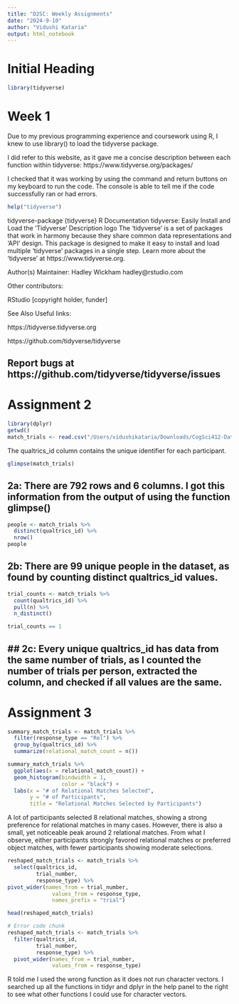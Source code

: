```yaml
---
title: "D2SC: Weekly Assignments"
date: "2024-9-10"
author: "Vidushi Kataria"
output: html_notebook
---
```

# Initial Heading
```r
library(tidyverse)
```
# Week 1
Due to my previous programming experience and coursework using R, I knew to use library() to load the tidyverse package.

I did refer to this website, as it gave me a concise description between each function within tidyverse: https://www.tidyverse.org/packages/ 

I checked that it was working by using the command and return buttons on my keyboard to run the code. The console is able to tell me if the code successfully ran or had errors. 

```r
help("tidyverse")
```
tidyverse-package {tidyverse}	R Documentation
tidyverse: Easily Install and Load the 'Tidyverse'
Description
logo
The 'tidyverse' is a set of packages that work in harmony because they share common data representations and 'API' design. This package is designed to make it easy to install and load multiple 'tidyverse' packages in a single step. Learn more about the 'tidyverse' at https://www.tidyverse.org.

Author(s)
Maintainer: Hadley Wickham hadley@rstudio.com

Other contributors:

RStudio [copyright holder, funder]

See Also
Useful links:

https://tidyverse.tidyverse.org

https://github.com/tidyverse/tidyverse

Report bugs at https://github.com/tidyverse/tidyverse/issues
--------------------------------------------------------------------------------
# Assignment 2

```r
library(dplyr)
getwd()
match_trials <- read.csv("/Users/vidushikataria/Downloads/CogSci412-Data2SciComm/WeeklyAssignments/tidy_data/MFIndD_analogy.csv")
```

The qualtrics_id column contains the unique identifier for each participant. 

```r
glimpse(match_trials)
```
## 2a: There are 792 rows and 6 columns. I got this information from the output of using the function glimpse()

```r
people <- match_trials %>%
  distinct(qualtrics_id) %>%
  nrow()
people
```

## 2b: There are 99 unique people in the dataset, as found by counting distinct qualtrics_id values.

```r
trial_counts <- match_trials %>%
  count(qualtrics_id) %>%
  pull(n) %>%
  n_distinct()

trial_counts == 1
```

## 2c: Every unique qualtrics_id has data from the same number of trials, as I counted the number of trials per person, extracted the column, and checked if all values are the same.
-------------------------------------------------------------------------------

# Assignment 3

```r
summary_match_trials <- match_trials %>%
  filter(response_type == "Rel") %>%
  group_by(qualtrics_id) %>%
  summarize(relational_match_count = n())
```


```r
summary_match_trials %>%
  ggplot(aes(x = relational_match_count)) +
  geom_histogram(bindwidth = 1,
                 color = "black") +
  labs(x = "# of Relational Matches Selected",
       y = "# of Participants",
       title = "Relational Matches Selected by Participants")
```
A lot of participants selected 8 relational matches, showing a strong preference for relational matches in many cases. However, there is also a small, yet noticeable peak around 2 relational matches. From what I observe, either participants strongly favored relational matches or preferred object matches, with fewer participants showing moderate selections.


```r
reshaped_match_trials <- match_trials %>%
  select(qualtrics_id,
         trial_number,
         response_type) %>%
pivot_wider(names_from = trial_number,
              values_from = response_type,
              names_prefix = "trial")

head(reshaped_match_trials)
```


```r
# Error code chunk
reshaped_match_trials <- match_trials %>%
  filter(qualtrics_id,
         trial_number,
         response_type) %>%
  pivot_wider(names_from = trial_number,
              values_from = response_type)
```
R told me I used the wrong function as it does not run character vectors. I searched up all the functions in tidyr and dplyr in the help panel to the right to see what other functions I could use for character vectors.
